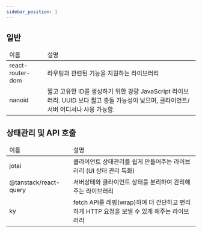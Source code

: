 ```yaml
---
sidebar_position: 1
---
```


## 일반

<table>
    <thead>
        <tr>
            <td>이름</td>
            <td>설명</td>
        </tr>
    </thead>
    <tbody>
        <tr>
            <td>react-router-dom</td>
            <td>라우팅과 관련된 기능을 지원하는 라이브러리</td>
        </tr>
        <tr>
            <td>nanoid</td>
            <td>
                짧고 고유한 ID를 생성하기 위한 경량 JavaScript 라이브러리.
                UUID 보다 짧고 충돌 가능성이 낮으며, 클라이언트/서버 어디서나 사용 가능함.
            </td>
        </tr>
    </tbody>
</table>

## 상태관리 및 API 호출

<table>
    <thead>
    <tr>
        <td>이름</td>
        <td>설명</td>
    </tr>
    </thead>
    <tbody>
    <tr>
        <td>jotai</td>
        <td>클라이언트 상태관리를 쉽게 만들어주는 라이브러리 (UI 상태 관리 특화)</td>
    </tr>
    <tr>
        <td>@tanstack/react-query</td>
        <td>서버상태와 클라이언트 상태를 분리하여 관리해주는 라이브러리</td>
    </tr>
    <tr>
        <td>ky</td>
        <td>fetch API를 래핑(wrap)하여 더 간단하고 편리하게 HTTP 요청을 보낼 수 있게 해주는 라이브러리</td>
    </tr>
    </tbody>
</table>